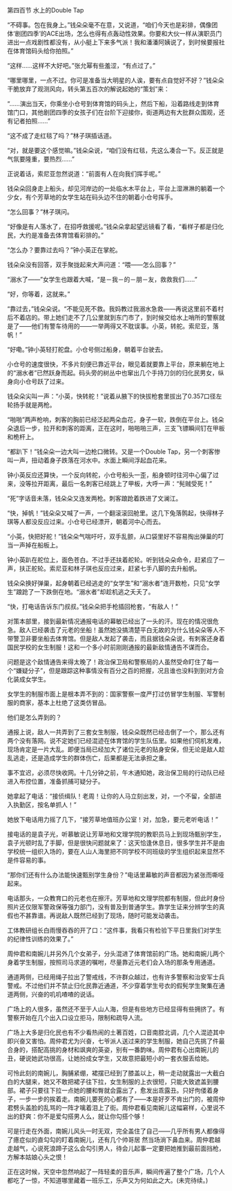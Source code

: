 

第四百节 水上的Double Tap

“不碍事。包在我身上。”钱朵朵毫不在意，又说道，“咱们今天也是彩排，偶像团体‘剧团四季’的ACE出场，怎么也得有点轰动性效果。你要和大伙一样从演职员门进出一点戏剧性都没有，从小艇上下来多气派！我和潘潘阿姨说了，到时候要报社在体育馆码头给你拍照。”

“这样……这样不大好吧。”张允幂有些羞涩，“有点过了。”

“哪里哪里，一点不过。你可是准备当大明星的人诶，要有点自觉好不好？”钱朵朵干脆放弃了观测风向，转头第五百次的解说起她的“策划”来：

“……演出当天，你乘坐小仓号到体育馆的码头上，然后下船，沿着路线走到体育馆门口，其他剧团四季的女孩子们在台阶下迎接你，街道两边有大批群众围观，还有记者拍照……”

“这不成了走红毯了吗？”林子琪插话道。

“对，就是要这个感觉嘛。”钱朵朵说，“咱们没有红毯，先这么凑合一下。反正就是气氛要隆重，要热烈……”

正说着话，索尼亚忽然说道：“前面有人在向我们挥手呢。”

钱朵朵回身走上船头，却见河岸边的一处临水木平台上，平台上湿淋淋的躺着一个少女，有个芳草地的女学生站在码头边不住的朝着小仓号挥手。

“怎么回事？”林子琪问。

“好像是有人落水了，在招呼救援呢。”钱朵朵拿起望远镜看了看，“看样子都是归化民，大约是准备去体育馆看彩排的。”

“怎么办？要靠过去吗？”钟小英正在掌舵。

钱朵朵没有回答，双手聚拢起来大声问道：“喂――怎么回事？”

“溺水了――”女学生也跟着大喊，“是－我－的－朋－友，救救我们……”

“好，你等着，这就来。”

“靠过去，”钱朵朵说。“不能见死不救。我妈教过我溺水急救――再说这里前不着村后不着店的。带上她们走不了几公里就到东门市了，到时候交给水上哨所的警察就是了――他们有警车待用的――一举两得又不耽误事。小英，转舵。索尼亚，落帆！”

“好嘞。”钟小英轻打舵盘。小仓号侧过船身，朝着平台驶去。

小仓号的速度很快，不多片刻便已靠近平台，眼见着就要靠上平台，原来躺在地上的“溺水者”已然跃身而起。码头旁的树丛中也窜出几个手持刀剑的归化民男女，纵身向小仓号跃了过来。

钱朵朵尖叫一声：“小英，快转舵！”说着从腋下的快拔枪套里拔出了0.357口径左轮扬手就是两枪。

“啪啪”两声枪响，刺客的胸前已经泛起两朵血花，身子一软，跌倒在平台上。钱朵朵退后一步，拉开和刺客的距离，正在这时，啪啪啪三声，三支飞镖瞬间钉在甲板和桅杆上。

“都趴下！”钱朵朵一边大叫一边枪口微转。又是一个Double Tap，另一个刺客惨叫一声，扭动着身子跌落在河水中。水面上瞬间浮起血花来。

钟小英反应还算快，一个反向转舵，小仓号船头一歪，船身顿时往河中心偏了过来，没等拉开距离，最后一名刺客已经跳上了甲板，大呼一声：“髡贼受死！”

“死”字话音未落，钱朵朵又连发两枪。刺客踉跄着跌进了文澜江。

“快，掉帆！”钱朵朵又喊了一声，一个翻滚滚回舱里。这几下兔落鹘起，快得林子琪等人都没反应过来。小仓号已经漂开，朝着河中心而去。

“小英，快把好舵！”钱朵朵气喘吁吁，双手乱颤，从口袋里好不容易掏出弹巢的叮当一声掉在船板上。

钟小英趴在舵位上，面色苍白。不过手还扶着舵轮。听到钱朵朵命令，赶紧应了一声，扶正舵轮。索尼亚和林子琪也反应过来，赶紧七手八脚的去升船帆。

钱朵朵换好弹巢，起身朝着已经逃走的“女学生”和“溺水者”连开数枪，只见“女学生”踉跄了一下跌倒在地。“溺水者”却趁机逃之夭夭了。

“快，打电话告诉东门叔叔。”钱朵朵把手枪插回枪套，“有敌人！”

对策本部里，接到最新情况通报电话的幕敏已经出了一头的汗。现在的情况很危急。敌人已经袭击了元老的坐船！虽然她没搞清楚平白无故的为什么钱朵朵等人不带警卫非要坐船去体育馆。但是敌人发起了袭击，而且据钱朵朵说，有刺客还身着国民学校的女生制服！这和一个多小时前刚刚通报的最新敌情通告不谋而合。

问题是这个敌情通告来得太晚了！政治保卫局和警察局的人虽然受命盯住了每一个“嫌疑分子”，但是跟踪这种事情没有百分之百的把握，况且谁也没料到到对方会化装成女学生。

女学生的制服市面上是根本弄不到的：国家警察一度严打过仿冒学生制服、军警制服的商家，基本上杜绝了这类仿冒品。

他们是怎么弄到的？

通报上说，敌人一共弄到了三套女生制服，钱朵朵既然已经击倒了一个，那么还有两个没有落网。说不定她们已经混迹在体育馆的学生队伍里。如果他们伺机发难，现场肯定是一片大乱。即便当局已经加大了诸位元老的贴身安保，但无论是敌人趁乱逃走，还是造成学生的群体伤亡，后果都是无法承担之重。

事不宜迟，必须尽快收网。十几分钟之前，午木通知她，政治保卫局的行动队已经进入布控位置，准备抓捕可疑分子。

她拿起了电话：“接侦缉队！老周！让你的人马立刻出发，对，一个不留，全部进入执勤区，按名单抓人！”

她放下电话用力摇了几下，“接芳草地值班办公室！对，加急，要元老听电话！”

接电话的是袁子光，听慕敏说让芳草地和文理学院的教职员马上到现场甄别学生，袁子光顿时乱了手脚，但是很快问题就来了：这天恰逢休息日，很多学生并不是由学校统一组织入场的，要在人山人海里把不同学校不同班级的学生组织起来显然不是件容易的事。

“那你们还有什么办法能快速甄别学生身份？”电话里幕敏的声音都因为紧张而嘶哑起来。

电话那头，一众教育口的元老也在擦汗。芳草地和文理学院都有制服，但此时身份照片还仅限军警政保等强力部门，没有普及到普通学生。靠学生证来分辨学生的真假也不甚靠谱。再说敌人既然已经到了现场，随时可能发动袭击。

工体教研组长白雨慢吞吞的开了口：“这件事，我看只有检验下平日里我们对学生的纪律性训练的效果了。”

周仲君和南婉儿并另外几个女弟子，分头混进了体育馆前的广场。她和南婉儿两个身着学生制服，按照司马求道的嘱咐，尽量靠近元老们会入场的那条专用通道。

通道两侧，已经用绳子拉出了警戒线，不许群众越过，也有许多警察和治安军士兵警戒。不过他们并不禁止归化民靠近通道，不少穿着学生号衣的假髡学生聚集在通道两侧，兴奋的叽叽喳喳的说话。

广场上的人很多，虽然还不至于人山人海，但是有些地方已经显得有些拥挤了。有警察开始在几个出入口设立拒马，限制和疏导人流。

广场上大多是归化民也有不少看热闹的土著百姓，口音南腔北调，几个人混迹其中即兴奋又害怕。周仲君尤为兴奋，七爷派人送过来的学生制服，她自己先挑了件最合身的，搭配高挑的身材和飒爽的英姿，别有一番韵味。周仲君有心出南婉儿的丑，硬说她武功很高，让她扮成女学生，又故意把最短小的一套衣服丢给她。

可怜此刻的南婉儿，胸脯紧绷，裙摆已经到了膝盖以上，稍一走动就露出一大截白白的大腿来，她又不敢把裙子往下拉，女生制服的上衣很短，只能大致遮盖到腰部。裙子只要往下拉一点她的腰和臀就会露出了，愈发出乖露丑。只好佝偻着身子，一步一步的挨着走。南婉儿要死的心都有了――本是好歹不肯出门的，被周仲君劈头盖脸的乱骂的一阵才噙着泪上了街。周仲君看见南婉儿这幅窘样，心里说不出的舒爽：你不是爱勾搭男人么，就让你勾搭个够！

可是行走在外面，南婉儿风头一时无双，完全盖住了自己――几乎所有男人都像得了癔症似的直勾勾的盯着南婉儿，还有几个帅哥居 然当场淌下鼻血来。周仲君越走越气，心说死浪蹄子这么会勾引男人，待会儿起事一定要把她推到最前面挡枪，方解本姑娘心头之恨！

正在这时候，天空中忽然响起了一阵轻柔的音乐声，瞬间传遍了整个广场，几个人都吃了一惊，不知道哪里藏着一班乐工，乐声又为何如此之大。(未完待续。)

